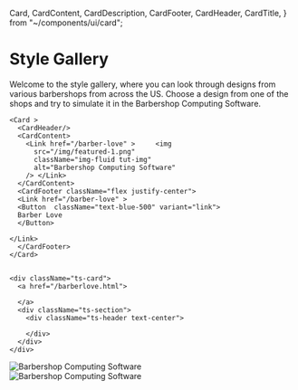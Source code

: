   Card,
  CardContent,
  CardDescription,
  CardFooter,
  CardHeader,
  CardTitle,
} from "~/components/ui/card";



# Style Gallery

Welcome to the style gallery, where you can look through designs from various
barbershops from across the US. Choose a design from one of the shops and try
to simulate it in the Barbershop Computing Software.

<div className="row">
  <div className="mt-3 w-6/12 lg:w-4/12">

    <Card >
      <CardHeader/>
      <CardContent>
        <Link href="/barber-love" >     <img
          src="/img/featured-1.png"
          className="img-fluid tut-img"
          alt="Barbershop Computing Software"
        /> </Link>
      </CardContent>
      <CardFooter className="flex justify-center">
      <Link href="/barber-love" >
      <Button  className="text-blue-500" variant="link">
      Barber Love
      </Button>

    </Link>
      </CardFooter>
    </Card>


    <div className="ts-card">
      <a href="/barberlove.html">

      </a>
      <div className="ts-section">
        <div className="ts-header text-center">

        </div>
      </div>
    </div>

  </div>
  <div className="mt-3 w-6/12 lg:w-4/12">
    <img
      src="/img/featured-soon.png"
      className="img-fluid tut-img"
      alt="Barbershop Computing Software"
    />
  </div>
  <div className="mt-3 w-6/12 lg:w-4/12">
    <img
      src="/img/featured-soon.png"
      className="img-fluid tut-img"
      alt="Barbershop Computing Software"
    />
  </div>
</div>
